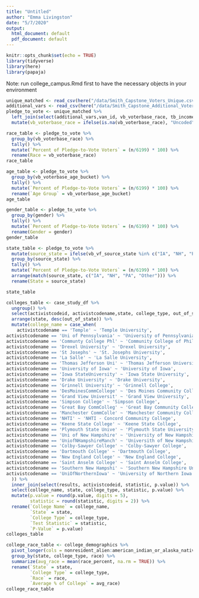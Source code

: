 ```yaml
---
title: "Untitled"
author: "Emma Livingston"
date: "5/7/2020"
output:
  html_document: default
  pdf_document: default
---
```


```r
knitr::opts_chunk$set(echo = TRUE)
library(tidyverse)
library(here)
library(papaja)
```

Note: run college_campus.Rmd first to have the necessary objects in your environment

```r
unique_matched <- read_csv(here("/data/Smith_Capstone_Voters_Unique.csv"))
additional_vars <- read_csv(here("/data/Smith_Capstone_Additional_Voter_File_Vars.csv"))
pledge_to_vote <- unique_matched %>%
  left_join(select(additional_vars,van_id, vb_voterbase_race, tb_income_range_cd, tb_income_range_prem_cd), by = c("vanid" = "van_id")) %>%
  mutate(vb_voterbase_race = ifelse(is.na(vb_voterbase_race), "Uncoded", vb_voterbase_race))
```



```r
race_table <- pledge_to_vote %>%
  group_by(vb_voterbase_race) %>%
  tally() %>%
  mutate(`Percent of Pledge-to-Vote Voters` = (n/6199) * 100) %>%
  rename(Race = vb_voterbase_race) 
race_table

age_table <- pledge_to_vote %>%
  group_by(vb_voterbase_age_bucket) %>%
  tally() %>%
  mutate(`Percent of Pledge-to-Vote Voters` = (n/6199) * 100) %>%
  rename(`Age Group` = vb_voterbase_age_bucket)
age_table

gender_table <- pledge_to_vote %>%
  group_by(gender) %>%
  tally() %>%
  mutate(`Percent of Pledge-to-Vote Voters` = (n/6199) * 100) %>%
  rename(Gender = gender)
gender_table

state_table <- pledge_to_vote %>%
  mutate(source_state = ifelse(vb_vf_source_state %in% c("IA", "NH", "PA"), vb_vf_source_state, "Other")) %>%
  group_by(source_state) %>%
  tally() %>%
  mutate(`Percent of Pledge-to-Vote Voters` = (n/6199) * 100) %>%
  arrange(match(source_state, c("IA", "NH", "PA", "Other"))) %>%
  rename(State = source_state)

state_table
```



```r
colleges_table <- case_study_df %>%
  ungroup() %>%
  select(activistcodeid, activistcodename,state, college_type, out_of_state) %>%
  arrange(state, desc(out_of_state)) %>%
  mutate(college_name = case_when(
    activistcodename == 'Temple' ~ 'Temple University',
activistcodename == 'Uni of Pennsylvania' ~ 'University of Pennsylvania',
activistcodename == 'Communty College Phl' ~ 'Community College of Philadelphia',
activistcodename == 'Drexel University' ~ 'Drexel University',
activistcodename == 'St Josephs' ~ 'St. Josephs University',
activistcodename == 'La Salle' ~ 'La Salle University',
activistcodename == 'Thomas Jefferson Uni' ~ 'Thomas Jefferson University',
activistcodename == 'University of Iowa' ~ 'University of Iowa',
activistcodename == 'Iowa StateUniversity' ~ 'Iowa State University',
activistcodename == 'Drake University' ~ 'Drake University',
activistcodename == 'Grinnell University' ~ 'Grinnell College',
activistcodename == 'DesMoinesCommCollege' ~ 'Des Moines Community College',
activistcodename == 'Grand View Universit' ~ 'Grand View University',
activistcodename == 'Simpson College' ~ 'Simpson College',
activistcodename == 'Great Bay CommColleg' ~ 'Great Bay Community College',
activistcodename == 'Manchester CommColle' ~ 'Manchester Community College',
activistcodename == 'NHTI' ~ 'NHTI - Concord Community College',
activistcodename == 'Keene State College' ~ 'Keene State College',
activistcodename == 'Plymouth State Unive' ~ 'Plymouth State University',
activistcodename == 'Uni of New Hampshire' ~ 'University of New Hampshire',
activistcodename == 'UniofNHampshireManch' ~ 'Universith of New Hampshire Manchester',
activistcodename == 'Colby-Sawyer College' ~ 'Colby-Sawyer College',
activistcodename == 'Dartmouth College' ~ 'Dartmouth College',
activistcodename == 'New England College' ~ 'New England College',
activistcodename == 'Saint Anselm College' ~ 'Saint Anselm College',
activistcodename == 'Southern New Hampshi' ~ 'Southern New Hampshire University',
activistcodename == 'UniOfNorthernIowa' ~ 'University of Northern Iowa'
  )) %>%
  inner_join(select(results, activistcodeid, statistic, p.value)) %>%
  select(college_name, state, college_type, statistic, p.value) %>%
  mutate(p.value = round(p.value, digits = 5),
         statistic = round(statistic, digits = 2)) %>%
  rename(`College Name` = college_name,
         `State` = state,
         `College Type` = college_type,
         `Test Statistic` = statistic,
         `P-Value` = p.value)
colleges_table

college_race_table <- college_demographics %>%
  pivot_longer(cols = nonresident_alien:american_indian_or_alaska_native, names_to = "race", values_to = "race_percent") %>%
  group_by(state, college_type, race) %>%
  summarize(avg_race = mean(race_percent, na.rm = TRUE)) %>%
  rename(`State` = state,
         `College Type` = college_type,
         `Race` = race,
         `Average % of College` = avg_race)
college_race_table


```

